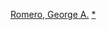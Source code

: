 {{navbox
|name = George A. Romero
|title = [[喬治·安德魯·羅梅羅|喬治·安德魯·羅梅羅]]
|state = {{{state|autocollapse}}}
|aboveclass = hlist
|listclass = hlist
| above =
* {{le|喬治·羅密歐作品列表|George A. Romero filmography|作品}}
* {{le|喬治·羅密歐相關書籍列表|George A. Romero bibliography|書籍}}

|group1 = 電影
|list1 =
* 《[[活死人之夜]]》（1968）
* 《{{le|浓情香子兰|There's Always Vanilla}}》（1971）
* 《{{le|女巫的季節 (1973年電影)|Season of the Witch (1973 film)|女巫的季節}}》（1973）
* 《[[屍心瘋 (1973年電影)|屍心瘋]]》（1973）
* 《{{le|O·J·辛普森：鬆開果汁|O. J. Simpson: Juice on the Loose}}》（1974）
* 《{{le|馬丁 (1978年電影)|Martin (1978 film)|馬丁}}》（1978）
* 《{{le|生人勿近|Dawn of the Dead (1978 film)}}》（1978）
* 《{{le|飛車敢死隊|Knightriders}}》（1981）
* 《[[鬼作秀]]》（1982）
* 《{{le|生人末日|Day of the Dead (1985 film)}}》（1985）
* 《{{le|異魔|Monkey Shines (film)}}》（1988）
* 《{{le|魔鬼雙瞳|Two Evil Eyes}}》（1990）
* 《{{le|人鬼雙胞胎|The Dark Half (film)}}》（1993）
* 《{{le|面具殺機|Bruiser (film)}}》（2000）
* 《{{le|活屍禁區|Land of the Dead}}》（2005）
* 《[[死亡日记 (2007年电影)|活屍日記]]》（2007）
* 《{{le|活死人之島|Survival of the Dead}}》（2009）

|group2 = 相關
|list2 =
* 《{{le|活死人之夜系列電影|Night of the Living Dead (film series)|活死人之夜}}》系列電影
* 《{{le|妖夜傳說|Tales from the Darkside}}》
** 《{{le|妖夜傳說 (電影)|Tales from the Darkside: The Movie|妖夜傳說}}》
* 《{{le|鬼作秀2|Creepshow 2}}》
* 《{{le|活死人档案|Document of the Dead}}》
* 《{{le|正解：喬治·羅密歐的生平和電影|Dead On: The Life and Cinema of George A. Romero}}》

}}<noinclude>
{{collapsible option}}
[[Category:美国电影导演模板|Romero, George A.]]
[[Category:喬治·羅密歐電影|*]]
</noinclude>